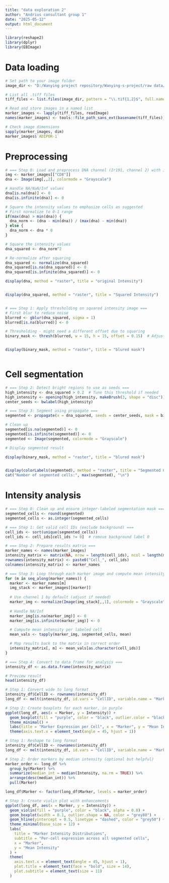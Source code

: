 ```yaml
---
title: "data exploration 2"
author: "Andrius consultant group 1"
date: "2025-05-12"
output: html_document
---
```


```r
library(reshape2)
library(dplyr)
library(EBImage)
```

# Data loading
```r

# Set path to your image folder
image_dir <- "D:/Wanying project repository/Wanying-s-project/raw data/Mediem conc"

# List all .tiff files
tiff_files <- list.files(image_dir, pattern = "\\.tif{1,2}$", full.names = TRUE)

# Read and store images in a named list
marker_images <- lapply(tiff_files, readImage)
names(marker_images) <- tools::file_path_sans_ext(basename(tiff_files))

# Check image dimensions
sapply(marker_images, dim)
marker_images$`ADIPOR-1`
```



# Preprocessing

```r
# === Step 0: Load and preprocess DNA channel (Ir191, channel 2) with intensity squaring ===
img <- marker_images[["CD8"]] 
dna <- Image(img[,,2], colormode = "Grayscale")

# Handle NA/NaN/Inf values
dna[is.na(dna)] <- 0
dna[is.infinite(dna)] <- 0

# Square the intensity values to emphasize cells as suggested
# First normalize to 0-1 range
if(max(dna) > min(dna)) {
  dna_norm <- (dna - min(dna)) / (max(dna) - min(dna))
} else {
  dna_norm <- dna * 0
}

# Square the intensity values
dna_squared <- dna_norm^2

# Re-normalize after squaring
dna_squared <- normalize(dna_squared)
dna_squared[is.na(dna_squared)] <- 0
dna_squared[is.infinite(dna_squared)] <- 0

display(dna, method = "raster", title = "original Intensity")


display(dna_squared, method = "raster", title = "Squared Intensity")


# === Step 1: Apply thresholding on squared intensity image ===
# First blur to reduce noise
blurred <- gblur(dna_squared, sigma = 1)
blurred[is.na(blurred)] <- 0

# Thresholding - might need a different offset due to squaring
binary_mask <- thresh(blurred, w = 15, h = 15, offset = 0.15)  # Adjust offset as needed


display(binary_mask, method = "raster", title = "blured mask")



```




# Cell segmentation

```r
# === Step 2: Detect bright regions to use as seeds ===
high_intensity <- dna_squared > 0.2  # Tune this threshold if needed
high_intensity <- opening(high_intensity, makeBrush(3, shape = "disc"))  # Remove noise
center_seeds <- bwlabel(high_intensity)

# === Step 3: Segment using propagate ===
segmented <- propagate(x = dna_squared, seeds = center_seeds, mask = binary_mask)

# Clean up
segmented[is.na(segmented)] <- 0
segmented[is.infinite(segmented)] <- 0
segmented <- Image(segmented, colormode = "Grayscale")

# Display segmented result

display(binary_mask, method = "raster", title = "blured mask")


display(colorLabels(segmented), method = "raster", title = "Segmented Cells")
cat("Number of segmented cells:", max(segmented), "\n")


```


# Intensity analysis

```r
# === Step 0: Clean up and ensure integer-labeled segmentation mask ===
segmented_cells <- round(segmented)
segmented_cells <- as.integer(segmented_cells)

# === Step 1: Get valid cell IDs (exclude background) ===
cell_ids <- sort(unique(segmented_cells))
cell_ids <- cell_ids[cell_ids != 0]  # remove background label 0

# === Step 2: Prepare results matrix ===
marker_names <- names(marker_images)
intensity_matrix <- matrix(NA, nrow = length(cell_ids), ncol = length(marker_names))
rownames(intensity_matrix) <- paste0("Cell_", cell_ids)
colnames(intensity_matrix) <- marker_names

# === Step 3: Loop through each marker image and compute mean intensity per cell ===
for (m in seq_along(marker_names)) {
  marker <- marker_names[m]
  img_stack <- marker_images[[marker]]
  
  # Use channel 1 by default (adjust if needed)
  marker_img <- normalize(Image(img_stack[,,1], colormode = "Grayscale"))
  
  # Handle NA/Inf
  marker_img[is.na(marker_img)] <- 0
  marker_img[is.infinite(marker_img)] <- 0

  # Compute mean intensity per labeled cell
  mean_vals <- tapply(marker_img, segmented_cells, mean)

  # Map results back to the matrix in correct order
  intensity_matrix[, m] <- mean_vals[as.character(cell_ids)]
}

# === Step 4: Convert to data frame for analysis ===
intensity_df <- as.data.frame(intensity_matrix)

# Preview result
head(intensity_df)

```



```r
# Step 1: Convert wide to long format
intensity_df$CellID <- rownames(intensity_df)
long_df <- melt(intensity_df, id.vars = "CellID", variable.name = "Marker", value.name = "Intensity")

# Step 2: Create boxplots for each marker, in purple
ggplot(long_df, aes(x = Marker, y = Intensity)) +
  geom_boxplot(fill = "purple", color = "black", outlier.color = "black") +
  theme_minimal() +
  labs(title = "Marker Expression per Cell", x = "Marker", y = "Mean Intensity") +
  theme(axis.text.x = element_text(angle = 45, hjust = 1))

```


```r
# Step 1: Reshape to long format
intensity_df$CellID <- rownames(intensity_df)
long_df <- melt(intensity_df, id.vars = "CellID", variable.name = "Marker", value.name = "Intensity")

# Step 2: Order markers by median intensity (optional but helpful)
marker_order <- long_df %>%
  group_by(Marker) %>%
  summarize(median_int = median(Intensity, na.rm = TRUE)) %>%
  arrange(desc(median_int)) %>%
  pull(Marker)

long_df$Marker <- factor(long_df$Marker, levels = marker_order)

# Step 3: Create violin plot with enhancements
ggplot(long_df, aes(x = Marker, y = Intensity)) +
  geom_violin(fill = "purple", color = "black", alpha = 0.8) +          # purple fill
  geom_boxplot(width = 0.1, outlier.shape = NA, color = "grey80") +     # white boxplot overlay
  geom_hline(yintercept = 0.5, linetype = "dashed", color = "grey50") +# reference line at 0.5
  theme_minimal(base_size = 12) +
  labs(
    title = "Marker Intensity Distributions",
    subtitle = "Per-cell expression across all segmented cells",
    x = "Marker",
    y = "Mean Intensity"
  ) +
  theme(
    axis.text.x = element_text(angle = 45, hjust = 1),
    plot.title = element_text(face = "bold", size = 14),
    plot.subtitle = element_text(size = 11)
  )
```
















